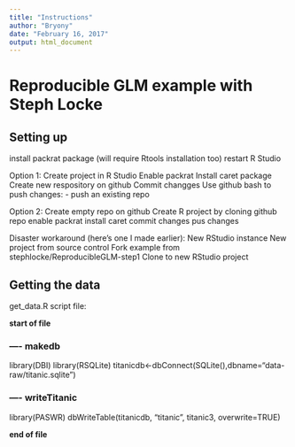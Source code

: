 ```yaml
---
title: "Instructions"
author: "Bryony"
date: "February 16, 2017"
output: html_document
---
```



# Reproducible GLM example with Steph Locke


## Setting up

install packrat package (will require Rtools installation too)
restart R Studio

Option 1:
Create project in R Studio
Enable packrat
Install caret package
Create new respository on github
Commit changges
Use github bash to push changes: 
 - push an existing repo

Option 2:
Create empty repo on github
Create R project by cloning github repo
enable packrat
install caret
commit changes
pus changes

Disaster workaround (here's one I made earlier):
New RStudio instance
New project from source control
Fork example from stephlocke/ReproducibleGLM-step1
Clone to new RStudio project


## Getting the data
get_data.R script file:

__start of file__

### ---- makedb
library(DBI)
library(RSQLite)
titanicdb<-dbConnect(SQLite(),dbname="data-raw/titanic.sqlite")

### ---- writeTitanic
library(PASWR)
dbWriteTable(titanicdb, "titanic", titanic3, overwrite=TRUE)

__end of file__



